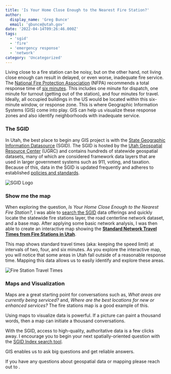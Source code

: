 ```yaml
---
title: 'Is Your Home Close Enough to the Nearest Fire Station?'
author:
  display_name: 'Greg Bunce'
  email: 'gbunce@utah.gov'
date: '2022-04-14T09:26:46.000Z'
tags:
  - 'sgid'
  - 'fire'
  - 'emergency response'
  - 'network'
category: 'Uncategorized'
---
```


Living close to a fire station can be noisy, but on the other hand, not living close enough can result in delayed, or even worse, inadequate fire service. The [National Fire Protection Association](https://www.nfpa.org/) (NFPA) recommends a total response time of [six minutes](https://www.purvis.com/current-state-of-turnout-times/). This includes one minute for dispatch, one minute for turnout (getting out of the station), and four minutes for travel. Ideally, all occupied buildings in the US would be located within this six-minute window, or response zone. This is where Geographic Information Systems (GIS) come into play. GIS can help us visualize these response zones and also identify neighborhoods with inadequate service.

### The SGID

In Utah, the best place to begin any GIS project is with the [State Geographic Information Datasource](/products/sgid) (SGID). The SGID is hosted by the [Utah Geospatial Resource Center](/) (UGRC) and contains hundreds of statewide geospatial datasets, many of which are considered framework data layers that are used in larger government systems such as 911, voting, and taxation. Because of this, data in the SGID is updated frequently and adheres to established [policies and standards](/documentation/policy/sgid).

![SGID Logo](../../images/pillar-blog/2022-04-14-nearest-fire-stations-map/ugrc-logo-sgid-dark.png)

### Show me the map

When exploring the question, _Is Your Home Close Enough to the Nearest Fire Station?_, I was able to [search the SGID](/products/sgid/sgid-index) data offerings and quickly locate the statewide fire stations layer, the road centerline network dataset, and a base map. After applying some basic network analysis, I was then able to create an interactive map showing the **[Standard Network Travel Times from Fire Stations in Utah](https://arcg.is/0T01i4)**.

This map shows standard travel times (aka: keeping the speed limit) at intervals of two, four, and six minutes. As you explore the interactive map, you will notice that some areas in Utah fall outside of a reasonable response time. Mapping this data allows us to easily identify and explore these areas.

![Fire Station Travel Times](../../images/pillar-blog/2022-04-14-nearest-fire-stations-map/fire_station_travel_times.png)

### Maps and Visualization

Maps are a great starting point for conversations such as, _What areas are currently being serviced?_ and, _Where are the best locations for new or enhanced services?_ The fire stations map is a good example of this.

Using maps to visualize data is powerful. If a picture can paint a thousand words, then a map can initiate a thousand conversations.

With the SGID, access to high-quality, authoritative data is a few clicks away. I encourage you to begin your next spatially-oriented question with the [SGID Index search tool](/products/sgid/sgid-index).

GIS enables us to ask big questions and get reliable answers.

If you have any questions about geospatial data or mapping please reach out to <Contacts inline subject={frontmatter.title} contactKey='ugrc' />.
